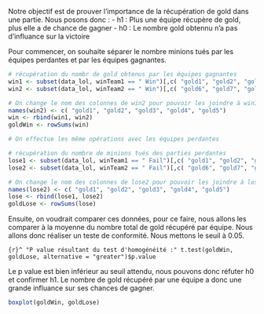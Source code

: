 Notre objectif est de prouver l'importance de la récupération de gold dans une partie. 
Nous posons donc :
- h1 : Plus une équipe récupère de gold, plus elle a de chance de gagner
- h0 : Le nombre gold obtennu n'a pas d'influance sur la victoire

Pour commencer, on souhaite séparer le nombre minions tués par les équipes perdantes et par les équipes gagnantes.

```r
# récupération du nombr de gold obtenus par les équipes gagnantes
win1 <- subset(data_lol, winTeam1 == " Win")[,c( "gold1", "gold2", "gold3", "gold4", "gold5")]
win2 <- subset(data_lol, winTeam2 == " Win")[,c( "gold6", "gold7", "gold8", "gold9", "gold10")]

# On change le nom des colonnes de win2 pour pouvoir les joindre à win1
names(win2) <- c( "gold1", "gold2", "gold3", "gold4", "gold5")
win <- rbind(win1, win2)
goldWin <- rowSums(win)

# On effectue les même opérations avec les équipes perdantes

# récupération du nombre de minions tués des parties perdantes
lose1 <- subset(data_lol, winTeam1 == " Fail")[,c( "gold1", "gold2", "gold3", "gold4", "gold5")]
lose2 <- subset(data_lol, winTeam2 == " Fail")[,c( "gold6", "gold7", "gold8", "gold9", "gold10")]

# On change le nom des colonnes de lose2 pour pouvoir les joindre à lose1
names(lose2) <- c( "gold1", "gold2", "gold3", "gold4", "gold5")
lose <- rbind(lose1, lose2)
goldLose <- rowSums(lose)
```

Ensuite, on voudrait comparer ces données, pour ce faire, nous allons les comparer à la moyenne du nombre total de gold récupéré par équipe. Nous allons donc réaliser un teste de conformité. Nous mettons le seuil à 0.05.

```{r}^
"P value résultant du test d'homogénéité :"
t.test(goldWin, goldLose, alternative = "greater")$p.value
```

Le p value est bien inférieur au seuil attendu, nous pouvons donc réfuter h0 et confirmer h1. Le nombre de gold récupéré par une équipe a donc une grande influance sur ses chances de gagner.

```r
boxplot(goldWin, goldLose)
```
